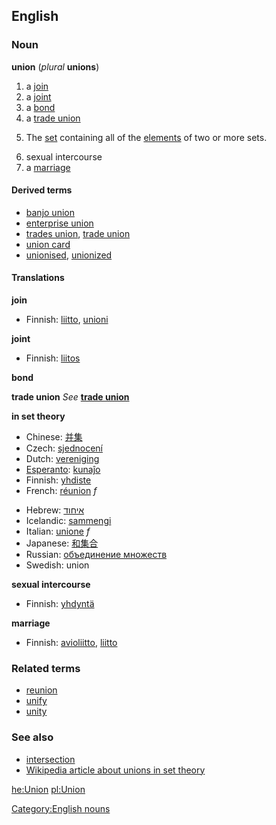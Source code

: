 ==English==
===Noun===
'''union''' (''plural'' '''unions''')

#a [[join]]
#a [[joint]]
#a [[bond]]
#a [[trade union]]
#{{settheory}} The [[set]] containing all of the [[element]]s of two or more sets.
#sexual intercourse
# a [[marriage]]

====Derived terms====
*[[banjo union]]
*[[enterprise union]]
*[[trades union]], [[trade union]]
*[[union card]]
*[[unionised]], [[unionized]]<!--in a union-->

====Translations====
'''join'''
{{top}}
*Finnish: [[liitto]], [[unioni]]
{{mid}}
{{bottom}}

'''joint'''
{{top}}
*Finnish: [[liitos]]
{{mid}}
{{bottom}}

'''bond'''
{{top}}
{{mid}}
{{bottom}}

'''trade union'''
''See'' '''[[trade union]]'''
<!--put translations at "trade union"
{{top}}
{{mid}}
{{bottom}}
-->

'''in set theory'''
{{top}}
*Chinese: [[并集]]
*Czech: [[sjednocení]]
*Dutch: [[vereniging]]
*[[Esperanto]]: [[kunaĵo]]
*Finnish: [[yhdiste]]
*French: [[réunion]] ''f''<!--sic: not "union"-->
{{mid}}
*Hebrew: [[איחוד]]
*Icelandic: [[sammengi]]
*Italian: [[unione]] ''f''
*Japanese: [[和集合]]
*Russian: [[объединение множеств]]
*Swedish: union
{{bottom}}

'''sexual intercourse'''
{{top}}
*Finnish: [[yhdyntä]]
{{mid}}
{{bottom}}

'''marriage'''
{{top}}
*Finnish: [[avioliitto]], [[liitto]]
{{mid}}
{{bottom}}

===Related terms===
*[[reunion]]
*[[unify]]
*[[unity]]

===See also===
*[[intersection]]<!--in set theory-->
*[[w:union_(set theory)|Wikipedia article about unions in set theory]]

[[Category:English nouns]]

[[he:Union]]
[[pl:Union]]